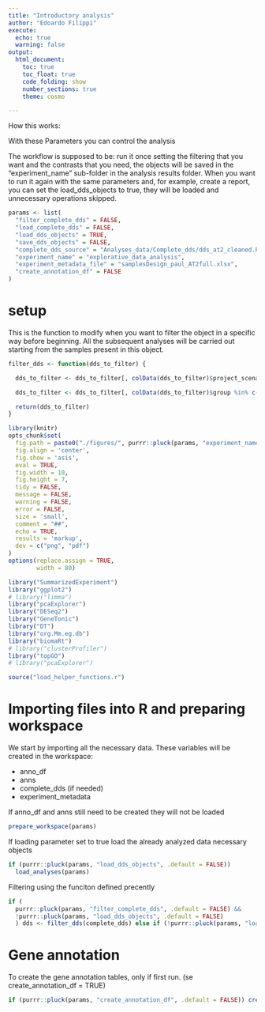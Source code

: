 ```yaml
---
title: "Introductory analysis"
author: "Edoardo Filippi"
execute:
  echo: true
  warning: false
output:
  html_document:
    toc: true
    toc_float: true
    code_folding: show
    number_sections: true
    theme: cosmo

---
```

How this works: 

With these Parameters you can control the analysis

The workflow is supposed to be: run it once setting the filtering that you want and the contrasts that you need, the objects will be saved in the "experiment_name" sub-folder in the analysis results folder. When you want to run it again with the same parameters and, for example, create a report, you can set the load_dds_objects to true, they will be loaded and unnecessary operations skipped.

```r
params <- list(
  "filter_complete_dds" = FALSE,
  "load_complete_dds" = FALSE,
  "load_dds_objects" = TRUE,
  "save_dds_objects" = FALSE,
  "complete_dds_source" = "Analyses_data/Complete_dds/dds_at2_cleaned.RDS",
  "experiment_name" = "explorative_data_analysis",
  "experiment_metadata_file" = "samplesDesign_paul_AT2full.xlsx",
  "create_annotation_df" = FALSE
)
```

# setup

This is the function to modify when you want to filter the object in a specific way before beginning. 
All the subsequent analyses will be carried out starting from the samples present in this object.

```r
filter_dds <- function(dds_to_filter) {

  dds_to_filter <- dds_to_filter[, colData(dds_to_filter)$project_scenario == "kidney_ifn_1"]

  dds_to_filter <- dds_to_filter[, colData(dds_to_filter)$group %in% c(group_of_interest,"wt")]

  return(dds_to_filter)
}
```


```r
library(knitr)
opts_chunk$set(
  fig.path = paste0("./figures/", purrr::pluck(params, "experiment_name", .default = FALSE)),
  fig.align = 'center',
  fig.show = 'asis',
  eval = TRUE,
  fig.width = 10,
  fig.height = 7,
  tidy = FALSE,
  message = FALSE,
  warning = FALSE,
  error = FALSE,
  size = 'small',
  comment = "##",
  echo = TRUE,
  results = 'markup',
  dev = c("png", "pdf")
)
options(replace.assign = TRUE,
        width = 80)
```

```r
library("SummarizedExperiment")
library("ggplot2")
# library("limma")
library("pcaExplorer")
library("DESeq2")
library("GeneTonic")
library("DT")
library("org.Mm.eg.db")
library("biomaRt")
# library("clusterProfiler")
library("topGO")
# library("pcaExplorer")
```

```r
source("load_helper_functions.r")
```

# Importing files into R and preparing workspace

We start by importing all the necessary data.
These variables will be created in the workspace:

* anno_df
* anns
* complete_dds (if needed)
* experiment_metadata

If anno_df and anns still need to be created they will not be loaded

```r
prepare_workspace(params)
```

If loading parameter set to true load the already analyzed data necessary objects

```r
if (purrr::pluck(params, "load_dds_objects", .default = FALSE)) 
  load_analyses(params)
```

Filtering using the funciton defined precently 

```r
if (
  purrr::pluck(params, "filter_complete_dds", .default = FALSE) && 
  !purrr::pluck(params, "load_dds_objects", .default = FALSE)
  ) dds <- filter_dds(complete_dds) else if (!purrr::pluck(params, "load_dds_objects", .default = FALSE)) dds <- complete_dds # (if needed)
```

# Gene annotation

To create the gene annotation tables, only if first run. (se create_annotation_df = TRUE)
```r
if (purrr::pluck(params, "create_annotation_df", .default = FALSE)) create_annotations(dds)
```
